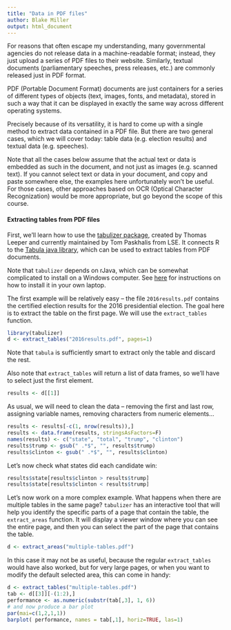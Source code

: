 ```yaml
---
title: "Data in PDF files"
author: Blake Miller
output: html_document
---
```


For reasons that often escape my understanding, many governmental agencies do not release data in a machine-readable format; instead, they just upload a series of PDF files to their website. Similarly, textual documents (parliamentary speeches, press releases, etc.) are commonly released just in PDF format.

PDF (Portable Document Format) documents are just containers for a series of different types of objects (text, images, fonts, and metadata), stored in such a way that it can be displayed in exactly the same way across different operating systems.

Precisely because of its versatility, it is hard to come up with a single method to extract data contained in a PDF file. But there are two general cases, which we will cover today: table data (e.g. election results) and textual data (e.g. speeches). 

Note that all the cases below assume that the actual text or data is embedded as such in the document, and not just as images (e.g. scanned text). If you cannot select text or data in your document, and copy and paste somewhere else, the examples here unfortunately won't be useful. For those cases, other approaches based on OCR (Optical Character Recognization) would be more appropriate, but go beyond the scope of this course.

#### Extracting tables from PDF files

First, we'll learn how to use the [tabulizer package](https://github.com/ropensci/tabulizer), created by Thomas Leeper and currently maintained by Tom Paskhalis from LSE. It connects R to the [Tabula java library](https://github.com/tabulapdf/tabula), which can be used to extract tables from PDF documents.

Note that `tabulizer` depends on rJava, which can be somewhat complicated to install on a Windows computer. See [here](https://github.com/ropensci/tabulizer#installation) for instructions on how to install it in your own laptop.

The first example will be relatively easy -- the file `2016results.pdf` contains the certified election results for the 2016 presidential election. The goal here is to extract the table on the first page. We will use the `extract_tables` function.

```r
library(tabulizer)
d <- extract_tables("2016results.pdf", pages=1)
```

Note that `tabula` is sufficiently smart to extract only the table and discard the rest.

Also note that `extract_tables` will return a list of data frames, so we'll have to select just the first element.

```r
results <- d[[1]]
```

As usual, we will need to clean the data -- removing the first and last row, assigning variable names, removing characters from numeric elements...

```r
results <- results[-c(1, nrow(results)),]
results <- data.frame(results, stringsAsFactors=F)
names(results) <- c("state", "total", "trump", "clinton")
results$trump <- gsub(" .*$", "", results$trump)
results$clinton <- gsub(" .*$", "", results$clinton)
```

Let's now check what states did each candidate win:

```r
results$state[results$clinton > results$trump]
results$state[results$clinton < results$trump]
```

Let's now work on a more complex example. What happens when there are multiple tables in the same page? `tabulizer` has an interactive tool that will help you identify the specific parts of a page that contain the table, the `extract_areas` function. It will display a viewer window where you can see the entire page, and then you can select the part of the page that contains the table.

```r
d <- extract_areas("multiple-tables.pdf")
```

In this case it may not be as useful, because the regular `extract_tables` would have also worked, but for very large pages, or when you want to modify the default selected area, this can come in handy:

```r
d <- extract_tables("multiple-tables.pdf")
tab <- d[[3]][-(1:2),]
performance <- as.numeric(substr(tab[,3], 1, 6))
# and now produce a bar plot
par(mai=c(1,2,1,1))
barplot( performance, names = tab[,1], horiz=TRUE, las=1)

```

